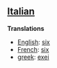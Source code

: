 ==[[Italian]]==

'''Translations'''

*[[English]]: [[six]]
*[[French]]: [[six]]
*[[greek]]: [[exei]]